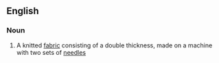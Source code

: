 {{also|double-knit}}

==English==

===Noun===
{{en-noun|-}}

# A knitted [[fabric]] consisting of a double thickness, made on a machine with two sets of [[needle]]s